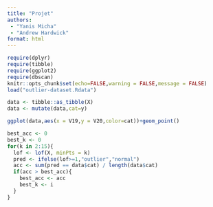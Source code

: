 ```yaml
---
title: "Projet"
authors: 
 - "Yanis Micha"
 - "Andrew Hardwick"
format: html
---
```


```r
require(dplyr)
require(tibble)
require(ggplot2)
require(dbscan)
knitr::opts_chunk$set(echo=FALSE,warning = FALSE,message = FALSE)
load("outlier-dataset.Rdata")
```


```r
data <- tibble::as_tibble(X)
data <- mutate(data,cat=y)
```


```r
ggplot(data,aes(x = V19,y = V20,color=cat))+geom_point()
```


```r
best_acc <- 0
best_k <- 0
for(k in 2:15){
  lof <- lof(X, minPts = k)
  pred <- ifelse(lof>=1,"outlier","normal")
  acc <- sum(pred == data$cat) / length(data$cat)
  if(acc > best_acc){
    best_acc <- acc
    best_k <- i
  }
}

  
```

